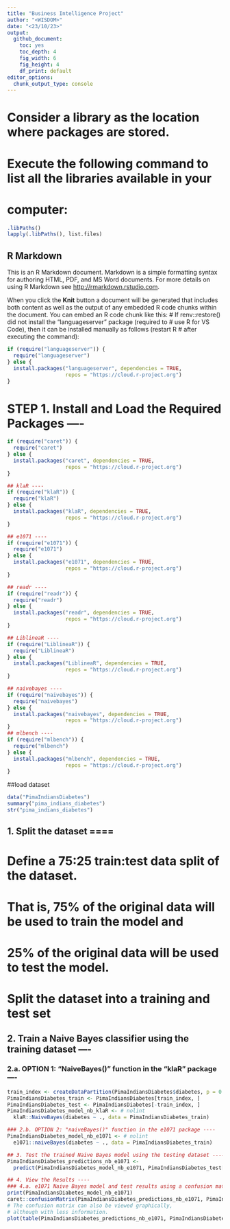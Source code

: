 ```yaml
---
title: "Business Intelligence Project"
author: "<WISDOM>"
date: "<23/10/23>"
output:
  github_document: 
    toc: yes
    toc_depth: 4
    fig_width: 6
    fig_height: 4
    df_print: default
editor_options:
  chunk_output_type: console
---
```




# Consider a library as the location where packages are stored.
# Execute the following command to list all the libraries available in your
# computer:
```r
.libPaths()
lapply(.libPaths(), list.files)
```

## R Markdown

This is an R Markdown document. Markdown is a simple formatting syntax for authoring HTML, PDF, and MS Word documents. For more details on using R Markdown see <http://rmarkdown.rstudio.com>.

When you click the **Knit** button a document will be generated that includes both content as well as the output of any embedded R code chunks within the document. You can embed an R code chunk like this:
# If renv::restore() did not install the "languageserver" package (required to
# use R for VS Code), then it can be installed manually as follows (restart R
# after executing the command):
```r
if (require("languageserver")) {
  require("languageserver")
} else {
  install.packages("languageserver", dependencies = TRUE,
                   repos = "https://cloud.r-project.org")
}
```
# STEP 1. Install and Load the Required Packages ----
```r
if (require("caret")) {
  require("caret")
} else {
  install.packages("caret", dependencies = TRUE,
                   repos = "https://cloud.r-project.org")
}

## klaR ----
if (require("klaR")) {
  require("klaR")
} else {
  install.packages("klaR", dependencies = TRUE,
                   repos = "https://cloud.r-project.org")
}

## e1071 ----
if (require("e1071")) {
  require("e1071")
} else {
  install.packages("e1071", dependencies = TRUE,
                   repos = "https://cloud.r-project.org")
}

## readr ----
if (require("readr")) {
  require("readr")
} else {
  install.packages("readr", dependencies = TRUE,
                   repos = "https://cloud.r-project.org")
}

## LiblineaR ----
if (require("LiblineaR")) {
  require("LiblineaR")
} else {
  install.packages("LiblineaR", dependencies = TRUE,
                   repos = "https://cloud.r-project.org")
}

## naivebayes ----
if (require("naivebayes")) {
  require("naivebayes")
} else {
  install.packages("naivebayes", dependencies = TRUE,
                   repos = "https://cloud.r-project.org")
}
## mlbench ----
if (require("mlbench")) {
  require("mlbench")
} else {
  install.packages("mlbench", dependencies = TRUE,
                   repos = "https://cloud.r-project.org")
}
```

##load dataset
```r
data("PimaIndiansDiabetes")
summary("pima_indians_diabetes")
str("pima_indians_diabetes")
```
## 1. Split the dataset ====
# Define a 75:25 train:test data split of the dataset.
# That is, 75% of the original data will be used to train the model and
# 25% of the original data will be used to test the model.
# Split the dataset into a training and test set
## 2. Train a Naive Bayes classifier using the training dataset ----

### 2.a. OPTION 1: "NaiveBayes()" function in the "klaR" package ----
```r
train_index <- createDataPartition(PimaIndiansDiabetes$diabetes, p = 0.80, list = FALSE)
PimaIndiansDiabetes_train <- PimaIndiansDiabetes[train_index, ]
PimaIndiansDiabetes_test <- PimaIndiansDiabetes[-train_index, ]
PimaIndiansDiabetes_model_nb_klaR <- # nolint
  klaR::NaiveBayes(diabetes ~ ., data = PimaIndiansDiabetes_train)

### 2.b. OPTION 2: "naiveBayes()" function in the e1071 package ----
PimaIndiansDiabetes_model_nb_e1071 <- # nolint
  e1071::naiveBayes(diabetes ~ ., data = PimaIndiansDiabetes_train)

## 3. Test the trained Naive Bayes model using the testing dataset ----
PimaIndiansDiabetes_predictions_nb_e1071 <-
  predict(PimaIndiansDiabetes_model_nb_e1071, PimaIndiansDiabetes_test[, -9])

## 4. View the Results ----
### 4.a. e1071 Naive Bayes model and test results using a confusion matrix ----
print(PimaIndiansDiabetes_model_nb_e1071)
caret::confusionMatrix(PimaIndiansDiabetes_predictions_nb_e1071, PimaIndiansDiabetes_test$diabetes)
# The confusion matrix can also be viewed graphically,
# although with less information.
plot(table(PimaIndiansDiabetes_predictions_nb_e1071, PimaIndiansDiabetes_test$diabetes))
```
